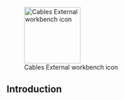 {{Work_in_progress}}
[[Image:Cables_workbench_icon.svg|thumb|128px|Cables External workbench icon]]
==Introduction==